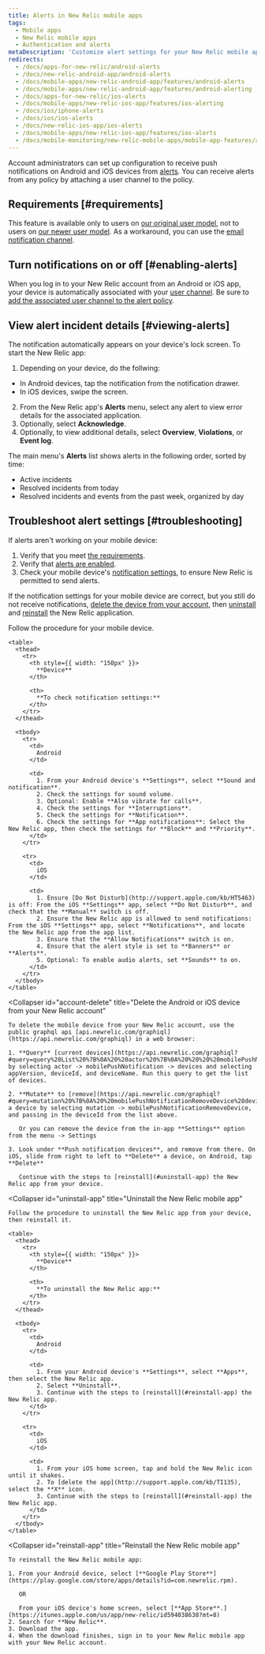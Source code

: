```yaml
---
title: Alerts in New Relic mobile apps
tags:
  - Mobile apps
  - New Relic mobile apps
  - Authentication and alerts
metaDescription: 'Customize alert settings for your New Relic mobile app, including email or push notifications. View and acknowledge view alerting incidents.'
redirects:
  - /docs/apps-for-new-relic/android-alerts
  - /docs/new-relic-android-app/android-alerts
  - /docs/mobile-apps/new-relic-android-app/features/android-alerts
  - /docs/mobile-apps/new-relic-android-app/features/android-alerting
  - /docs/apps-for-new-relic/ios-alerts
  - /docs/mobile-apps/new-relic-ios-app/features/ios-alerting
  - /docs/ios/iphone-alerts
  - /docs/ios/ios-alerts
  - /docs/new-relic-ios-app/ios-alerts
  - /docs/mobile-apps/new-relic-ios-app/features/ios-alerts
  - /docs/mobile-monitoring/new-relic-mobile-apps/mobile-app-features/alerting-new-relic-mobile-apps
---
```


Account administrators can set up configuration to receive push notifications on Android and iOS devices from [alerts](/docs/alerts/new-relic-alerts-beta/getting-started/new-relic-alerts). You can receive alerts from any policy by attaching a user channel to the policy.

## Requirements [#requirements]

This feature is available only to users on [our original user model](/docs/accounts/original-accounts-billing/original-product-based-pricing/overview-user-models), not to users on [our newer user model](/docs/accounts/original-accounts-billing/original-product-based-pricing/overview-user-models). As a workaround, you can use the [email notification channel](#email).

## Turn notifications on or off [#enabling-alerts]

When you log in to your New Relic account from an Android or iOS app, your device is automatically associated with your [user channel](/docs/alerts/new-relic-alerts-beta/managing-notification-channels/notification-channels-controlling-where-send-alerts#user). Be sure to [add the associated user channel to the alert policy](/docs/alerts/new-relic-alerts-beta/managing-notification-channels/notification-channels-controlling-where-send-alerts#mobile-push).

## View alert incident details [#viewing-alerts]

The notification automatically appears on your device's lock screen. To start the New Relic app:

1. Depending on your device, do the follwing:
- In Android devices, tap the notification from the notification drawer.
- In iOS devices, swipe the screen.
2. From the New Relic app's **Alerts** menu, select any alert to view error details for the associated application.
3. Optionally, select **Acknowledge**.
4. Optionally, to view additional details, select **Overview**, **Violations**, or **Event log**.

The main menu's **Alerts** list shows alerts in the following order, sorted by time:

* Active incidents
* Resolved incidents from today
* Resolved incidents and events from the past week, organized by day

## Troubleshoot alert settings [#troubleshooting]

If alerts aren't working on your mobile device:

1. Verify that you meet [the requirements](#requirements).
2. Verify that [alerts are enabled](#enabling-alerts).
3. Check your mobile device's [notification settings](#notification-settings), to ensure New Relic is permitted to send alerts.

If the notification settings for your mobile device are correct, but you still do not receive notifications, [delete the device from your account](#account-delete), then [uninstall](#uninstall-app) and [reinstall](#reinstall-app) the New Relic application.

<CollapserGroup>
  <Collapser
    id="notification-settings"
    title="Check notification settings for your mobile device"
  >
    Follow the procedure for your mobile device.

    <table>
      <thead>
        <tr>
          <th style={{ width: "150px" }}>
            **Device**
          </th>

          <th>
            **To check notification settings:**
          </th>
        </tr>
      </thead>

      <tbody>
        <tr>
          <td>
            Android
          </td>

          <td>
            1. From your Android device's **Settings**, select **Sound and notification**.
            2. Check the settings for sound volume.
            3. Optional: Enable **Also vibrate for calls**.
            4. Check the settings for **Interruptions**.
            5. Check the settings for **Notification**.
            6. Check the settings for **App notifications**: Select the New Relic app, then check the settings for **Block** and **Priority**.
          </td>
        </tr>

        <tr>
          <td>
            iOS
          </td>

          <td>
            1. Ensure [Do Not Disturb](http://support.apple.com/kb/HT5463) is off: From the iOS **Settings** app, select **Do Not Disturb**, and check that the **Manual** switch is off.
            2. Ensure the New Relic app is allowed to send notifications: From the iOS **Settings** app, select **Notifications**, and locate the New Relic app from the app list.
            3. Ensure that the **Allow Notifications** switch is on.
            4. Ensure that the alert style is set to **Banners** or **Alerts**.
            5. Optional: To enable audio alerts, set **Sounds** to on.
          </td>
        </tr>
      </tbody>
    </table>
  </Collapser>

  <Collapser
    id="account-delete"
    title="Delete the Android or iOS device from your New Relic account"
  >
    To delete the mobile device from your New Relic account, use the public graphql api [api.newrelic.com/graphiql](https://api.newrelic.com/graphiql) in a web browser:

    1. **Query** [current devices](https://api.newrelic.com/graphiql?#query=query%20List%20%7B%0A%20%20actor%20%7B%0A%20%20%20%20mobilePushNotification%20%7B%0A%20%20%20%20%20%20devices%20%7B%0A%20%20%20%20%20%20%20%20appVersion%0A%20%20%20%20%20%20%20%20deviceId%0A%20%20%20%20%20%20%20%20deviceName%0A%20%20%20%20%20%20%20%20operatingSystem%0A%20%20%20%20%20%20%7D%0A%20%20%20%20%7D%0A%20%20%7D%0A%7D%0A) by selecting actor -> mobilePushNotification -> devices and selecting appVersion, deviceId, and deviceName. Run this query to get the list of devices.

    2. **Mutate** to [remove](https://api.newrelic.com/graphiql?#query=mutation%20%7B%0A%20%20mobilePushNotificationRemoveDevice%28deviceId%3A%20%22%22%29%20%7B%0A%20%20%20%20message%0A%20%20%7D%0A%7D%0A) a device by selecting mutation -> mobilePushNotificationRemoveDevice, and passing in the deviceId from the list above.

       Or you can remove the device from the in-app **Settings** option from the menu -> Settings

    3. Look under **Push notification devices**, and remove from there. On iOS, slide from right to left to **Delete** a device, on Android, tap **Delete**

       Continue with the steps to [reinstall](#uninstall-app) the New Relic app from your device.
  </Collapser>

  <Collapser
    id="uninstall-app"
    title="Uninstall the New Relic mobile app"
  >
    Follow the procedure to uninstall the New Relic app from your device, then reinstall it.

    <table>
      <thead>
        <tr>
          <th style={{ width: "150px" }}>
            **Device**
          </th>

          <th>
            **To uninstall the New Relic app:**
          </th>
        </tr>
      </thead>

      <tbody>
        <tr>
          <td>
            Android
          </td>

          <td>
            1. From your Android device's **Settings**, select **Apps**, then select the New Relic app.
            2. Select **Uninstall**.
            3. Continue with the steps to [reinstall](#reinstall-app) the New Relic app.
          </td>
        </tr>

        <tr>
          <td>
            iOS
          </td>

          <td>
            1. From your iOS home screen, tap and hold the New Relic icon until it shakes.
            2. To [delete the app](http://support.apple.com/kb/TI135), select the **X** icon.
            3. Continue with the steps to [reinstall](#reinstall-app) the New Relic app.
          </td>
        </tr>
      </tbody>
    </table>
  </Collapser>

  <Collapser
    id="reinstall-app"
    title="Reinstall the New Relic mobile app"
  >
    To reinstall the New Relic mobile app:

    1. From your Android device, select [**Google Play Store**](https://play.google.com/store/apps/details?id=com.newrelic.rpm).

       OR

       From your iOS device's home screen, select [**App Store**.](https://itunes.apple.com/us/app/new-relic/id594038638?mt=8)
    2. Search for **New Relic**.
    3. Download the app.
    4. When the download finishes, sign in to your New Relic mobile app with your New Relic account.
  </Collapser>
</CollapserGroup>
